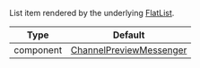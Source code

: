 List item rendered by the underlying [FlatList](https://reactnative.dev/docs/flatlist#required-renderitem).

| Type      | Default                                                                            |
| --------- | ---------------------------------------------------------------------------------- |
| component | [ChannelPreviewMessenger](../../../../ui-components/channel_preview_messenger.mdx) |
